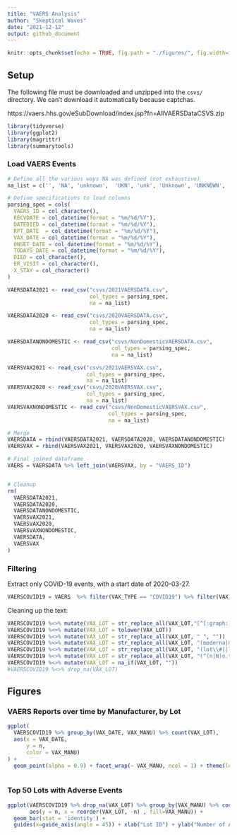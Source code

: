 ```yaml
---
title: "VAERS Analysis"
author: "Skeptical Waves"
date: "2021-12-12"
output: github_document
---
```


```r
knitr::opts_chunk$set(echo = TRUE, fig.path = "./figures/", fig.width=12, fig.height=8, cache = TRUE)
```

## Setup

The following file must be downloaded and unzipped into the `csvs/` directory.
We can't download it automatically because captchas.

https://vaers.hhs.gov/eSubDownload/index.jsp?fn=AllVAERSDataCSVS.zip

```r
library(tidyverse)
library(ggplot2)
library(magrittr)
library(summarytools)
```

### Load VAERS Events
```r


# Define all the various ways NA was defined (not exhaustive)
na_list = c('', 'NA', 'unknown',  'UKN', 'unk', 'Unknown', 'UNKNOWN', 'n\\a', 'n/a', 'N/A', 'N\\A')

# Define specifications to load columns
parsing_spec = cols(
  VAERS_ID = col_character(),
  RECVDATE = col_datetime(format = "%m/%d/%Y"),
  DATEDIED = col_datetime(format = "%m/%d/%Y"),
  RPT_DATE  = col_datetime(format = "%m/%d/%Y"),
  VAX_DATE = col_datetime(format = "%m/%d/%Y"),
  ONSET_DATE = col_datetime(format = "%m/%d/%Y"),
  TODAYS_DATE = col_datetime(format = "%m/%d/%Y"),
  DIED = col_character(),
  ER_VISIT = col_character(),
  X_STAY = col_character()
)

VAERSDATA2021 <- read_csv("csvs/2021VAERSDATA.csv",
                          col_types = parsing_spec,
                          na = na_list)

VAERSDATA2020 <- read_csv("csvs/2020VAERSDATA.csv",
                          col_types = parsing_spec,
                          na = na_list)

VAERSDATANONDOMESTIC <- read_csv("csvs/NonDomesticVAERSDATA.csv",
                                 col_types = parsing_spec,
                                 na = na_list)

VAERSVAX2021 <- read_csv("csvs/2021VAERSVAX.csv",
                         col_types = parsing_spec,
                         na = na_list)
VAERSVAX2020 <- read_csv("csvs/2020VAERSVAX.csv",
                         col_types = parsing_spec,
                         na = na_list)
VAERSVAXNONDOMESTIC <- read_csv("csvs/NonDomesticVAERSVAX.csv",
                                col_types = parsing_spec,
                                na = na_list)

# Merge
VAERSDATA = rbind(VAERSDATA2021, VAERSDATA2020, VAERSDATANONDOMESTIC)
VAERSVAX = rbind(VAERSVAX2021, VAERSVAX2020, VAERSVAXNONDOMESTIC)

# Final joined dataframe
VAERS = VAERSDATA %>% left_join(VAERSVAX, by = "VAERS_ID")


# Cleanup
rm(
  VAERSDATA2021,
  VAERSDATA2020,
  VAERSDATANONDOMESTIC,
  VAERSVAX2021,
  VAERSVAX2020,
  VAERSVAXNONDOMESTIC,
  VAERSDATA,
  VAERSVAX
)

```

### Filtering

Extract only COVID-19 events, with a start date of 2020-03-27.

```r
VAERSCOVID19 = VAERS  %>% filter(VAX_TYPE == "COVID19") %>% filter(VAX_DATE >= "2020-12-01")
```

Cleaning up the text:

```r
VAERSCOVID19 %<>% mutate(VAX_LOT = str_replace_all(VAX_LOT,"[^[:graph:]]", ""))
VAERSCOVID19 %<>% mutate(VAX_LOT = tolower(VAX_LOT))
VAERSCOVID19 %<>% mutate(VAX_LOT = str_replace_all(VAX_LOT, " ", ""))
VAERSCOVID19 %<>% mutate(VAX_LOT = str_replace_all(VAX_LOT, "(moderna|modern|moder|pfizer|pfz|pfr|janssen)", ""))
VAERSCOVID19 %<>% mutate(VAX_LOT = str_replace_all(VAX_LOT, "(lot\\#||lot\\:|lot)", ""))
VAERSCOVID19 %<>% mutate(VAX_LOT = str_replace_all(VAX_LOT, "(^(n|N)o.*|.*unknown.*|.*uknown.*|.*known.*|.*unav.*|.*un.*|.*Unknown.*|.*unk.*|n\\/a|nk|\\?|na)", NA_character_))
VAERSCOVID19 %<>% mutate(VAX_LOT = na_if(VAX_LOT, ""))
#VAERSCOVID19 %<>% drop_na(VAX_LOT)
```

## Figures

### VAERS Reports over time by Manufacturer, by Lot

```r
ggplot(
  VAERSCOVID19 %>% group_by(VAX_DATE, VAX_MANU) %>% count(VAX_LOT),
  aes(x = VAX_DATE,
      y = n,
      color = VAX_MANU)
) +
  geom_point(alpha = 0.9) + facet_wrap(~ VAX_MANU, ncol = 1) + theme(legend.position =
                                                                       "none") + ylab("Number of Adverse Events")
```

### Top 50 Lots with Adverse Events

```r
ggplot(VAERSCOVID19 %>% drop_na(VAX_LOT) %>% group_by(VAX_MANU) %>% count(VAX_LOT) %>% ungroup() %>% slice_max(n, n = 50),
       aes(y = n, x = reorder(VAX_LOT, -n) , fill=VAX_MANU)) +
  geom_bar(stat = 'identity') +
  guides(x=guide_axis(angle = 45)) + xlab("Lot ID") + ylab("Number of Adverse Events")
```
